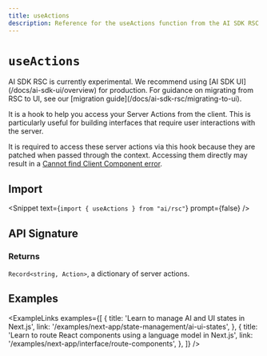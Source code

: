 ```yaml
---
title: useActions
description: Reference for the useActions function from the AI SDK RSC
---
```


# `useActions`

<Note type="warning">
  AI SDK RSC is currently experimental. We recommend using [AI SDK
  UI](/docs/ai-sdk-ui/overview) for production. For guidance on migrating from
  RSC to UI, see our [migration guide](/docs/ai-sdk-rsc/migrating-to-ui).
</Note>

It is a hook to help you access your Server Actions from the client. This is particularly useful for building interfaces that require user interactions with the server.

It is required to access these server actions via this hook because they are patched when passed through the context. Accessing them directly may result in a [Cannot find Client Component error](/docs/troubleshooting/common-issues/server-actions-in-client-components).

## Import

<Snippet text={`import { useActions } from "ai/rsc"`} prompt={false} />

## API Signature

### Returns

`Record<string, Action>`, a dictionary of server actions.

## Examples

<ExampleLinks
  examples={[
    {
      title: 'Learn to manage AI and UI states in Next.js',
      link: '/examples/next-app/state-management/ai-ui-states',
    },
    {
      title:
        'Learn to route React components using a language model in Next.js',
      link: '/examples/next-app/interface/route-components',
    },
  ]}
/>
